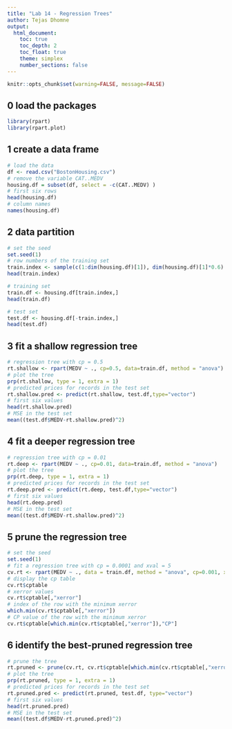 ```yaml
---
title: "Lab 14 - Regression Trees"
author: Tejas Dhomne
output:
  html_document:
    toc: true
    toc_depth: 2
    toc_float: true
    theme: simplex
    number_sections: false
---
```


```r
knitr::opts_chunk$set(warning=FALSE, message=FALSE)
```

## 0 load the packages 
```r
library(rpart)
library(rpart.plot)

```

## 1 create a data frame
```r
# load the data 
df <- read.csv("BostonHousing.csv")
# remove the variable CAT..MEDV
housing.df = subset(df, select = -c(CAT..MEDV) )
# first six rows 
head(housing.df)
# column names
names(housing.df)
```

## 2 data partition
```r
# set the seed 
set.seed(1) 
# row numbers of the training set
train.index <- sample(c(1:dim(housing.df)[1]), dim(housing.df)[1]*0.6)  
head(train.index)

# training set
train.df <- housing.df[train.index,]
head(train.df) 

# test set 
test.df <- housing.df[-train.index,]
head(test.df)
```

## 3 fit a shallow regression tree
```r
# regression tree with cp = 0.5
rt.shallow <- rpart(MEDV ~ ., cp=0.5, data=train.df, method = "anova")
# plot the tree
prp(rt.shallow, type = 1, extra = 1)
# predicted prices for records in the test set 
rt.shallow.pred <- predict(rt.shallow, test.df,type="vector")
# first six values 
head(rt.shallow.pred)
# MSE in the test set 
mean((test.df$MEDV-rt.shallow.pred)^2)
```

## 4 fit a deeper regression tree  
```r
# regression tree with cp = 0.01
rt.deep <- rpart(MEDV ~ ., cp=0.01, data=train.df, method = "anova")
# plot the tree
prp(rt.deep, type = 1, extra = 1)
# predicted prices for records in the test set 
rt.deep.pred <- predict(rt.deep, test.df,type="vector")
# first six values 
head(rt.deep.pred)
# MSE in the test set 
mean((test.df$MEDV-rt.shallow.pred)^2)
```

## 5 prune the regression tree 
```r
# set the seed 
set.seed(1)
# fit a regression tree with cp = 0.0001 and xval = 5
cv.rt <- rpart(MEDV ~ ., data = train.df, method = "anova", cp=0.001, xval=5)
# display the cp table
cv.rt$cptable
# xerror values 
cv.rt$cptable[,"xerror"]
# index of the row with the minimum xerror
which.min(cv.rt$cptable[,"xerror"]) 
# CP value of the row with the minimum xerror 
cv.rt$cptable[which.min(cv.rt$cptable[,"xerror"]),"CP"]
```

## 6 identify the best-pruned regression tree   
```r
# prune the tree
rt.pruned <- prune(cv.rt, cv.rt$cptable[which.min(cv.rt$cptable[,"xerror"]),"CP"])
# plot the tree
prp(rt.pruned, type = 1, extra = 1)
# predicted prices for records in the test set 
rt.pruned.pred <- predict(rt.pruned, test.df, type="vector")
# first six values 
head(rt.pruned.pred)
# MSE in the test set 
mean((test.df$MEDV-rt.pruned.pred)^2)
```

